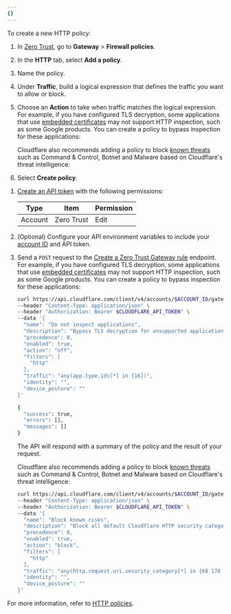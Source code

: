 ```yaml
---
{}
---
```



To create a new HTTP policy:

<Tabs syncKey="dashPlusAPI"> <TabItem label="Dashboard">

1. In [Zero Trust](https://one.dash.cloudflare.com/), go to **Gateway** > **Firewall policies**.
2. In the **HTTP** tab, select **Add a policy**.
3. Name the policy.
4. Under **Traffic**, build a logical expression that defines the traffic you want to allow or block.
5. Choose an **Action** to take when traffic matches the logical expression. For example, if you have configured TLS decryption, some applications that use [embedded certificates](/cloudflare-one/policies/gateway/http-policies/tls-decryption/#inspection-limitations) may not support HTTP inspection, such as some Google products. You can create a policy to bypass inspection for these applications:

   <Render
   	file="gateway/policies/do-not-inspect-applications"
   	product="cloudflare-one"
   />

   Cloudflare also recommends adding a policy to block [known threats](/cloudflare-one/policies/gateway/domain-categories/#security-categories) such as Command & Control, Botnet and Malware based on Cloudflare's threat intelligence:

   <Render
   	file="gateway/policies/block-security-categories"
   	product="cloudflare-one"
   />

6. Select **Create policy**.

</TabItem>

<TabItem label="API">

1. [Create an API token](/fundamentals/api/get-started/create-token/) with the following permissions:

   | Type    | Item       | Permission |
   | ------- | ---------- | ---------- |
   | Account | Zero Trust | Edit       |

2. (Optional) Configure your API environment variables to include your [account ID](/fundamentals/setup/find-account-and-zone-ids/) and API token.
3. Send a `POST` request to the [Create a Zero Trust Gateway rule](/api/resources/zero_trust/subresources/gateway/subresources/rules/methods/create/) endpoint. For example, if you have configured TLS decryption, some applications that use [embedded certificates](/cloudflare-one/policies/gateway/http-policies/tls-decryption/#inspection-limitations) may not support HTTP inspection, such as some Google products. You can create a policy to bypass inspection for these applications:

   ```sh title="curl API HTTP policy example"
   curl https://api.cloudflare.com/client/v4/accounts/$ACCOUNT_ID/gateway/rules \
   --header "Content-Type: application/json" \
   --header "Authorization: Bearer $CLOUDFLARE_API_TOKEN" \
   --data '{
     "name": "Do not inspect applications",
     "description": "Bypass TLS decryption for unsupported applications",
     "precedence": 0,
     "enabled": true,
     "action": "off",
     "filters": [
       "http"
     ],
     "traffic": "any(app.type.ids[*] in {16})",
     "identity": "",
     "device_posture": ""
   }'
   ```

   ```sh output
   {
   	 "success": true,
   	 "errors": [],
   	 "messages": []
   }
   ```

   The API will respond with a summary of the policy and the result of your request.

   Cloudflare also recommends adding a policy to block [known threats](/cloudflare-one/policies/gateway/domain-categories/#security-categories) such as Command & Control, Botnet and Malware based on Cloudflare's threat intelligence:

   ```bash title="Block known risks HTTP policy"
   curl https://api.cloudflare.com/client/v4/accounts/$ACCOUNT_ID/gateway/rules \
   --header "Content-Type: application/json" \
   --header "Authorization: Bearer $CLOUDFLARE_API_TOKEN" \
   --data '{
     "name": "Block known risks",
     "description": "Block all default Cloudflare HTTP security categories",
     "precedence": 0,
     "enabled": true,
     "action": "block",
     "filters": [
       "http"
     ],
     "traffic": "any(http.request.uri.security_category[*] in {68 178 80 83 176 175 117 131 134 151 153})",
     "identity": "",
     "device_posture": ""
   }'
   ```

</TabItem> </Tabs>

For more information, refer to [HTTP policies](/cloudflare-one/policies/gateway/http-policies/).
